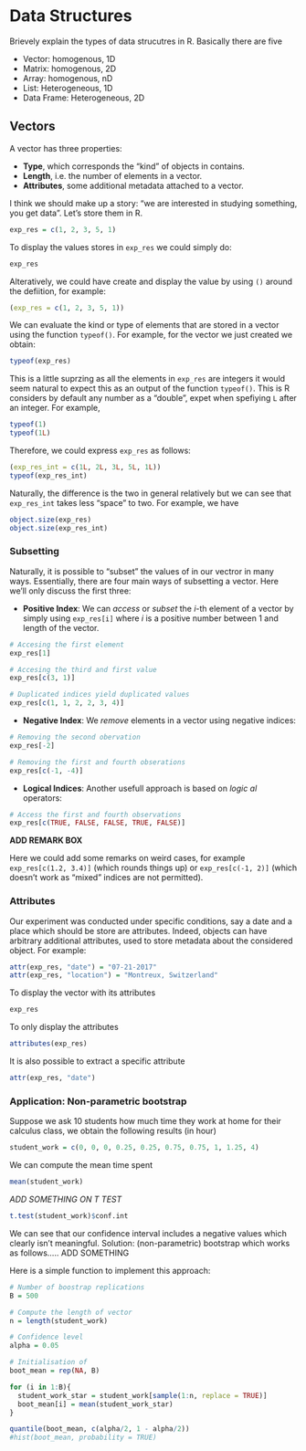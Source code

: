 # Data Structures {#data}

Brievely explain the types of data strucutres in R. Basically there are five

- Vector: homogenous, 1D
- Matrix: homogenous, 2D
- Array: homogenous, nD
- List: Heterogeneous, 1D
- Data Frame: Heterogeneous, 2D

## Vectors

A vector has three properties:

- **Type**, which corresponds the "kind" of objects in contains.
- **Length**, i.e. the number of elements in a vector. 
- **Attributes**, some additional metadata attached to a vector.

I think we should make up a story: "we are interested in studying something, you get data". Let's store them in R.

```r
exp_res = c(1, 2, 3, 5, 1)
```

To display the values stores in `exp_res` we could simply do:

```r
exp_res
```

Alteratively, we could have create and display the value by using `()` around the defiition, for example:

```r
(exp_res = c(1, 2, 3, 5, 1))
```

We can evaluate the kind or type of elements that are stored in a vector using the function `typeof()`. For example, for the vector we just created we obtain:

```r
typeof(exp_res)
```

This is a little suprzing as all the elements in `exp_res` are integers it would seem natural to expect this as an output of the function `typeof()`. This is R considers by default any number as a "double", expet when spefiying `L` after an integer. For example,  

```r
typeof(1)
typeof(1L)
```

Therefore, we could express `exp_res` as follows:

```r
(exp_res_int = c(1L, 2L, 3L, 5L, 1L))
typeof(exp_res_int)
```

Naturally, the difference is the two in general relatively but we can see that `exp_res_int` takes less "space" to two. For example, we have

```r
object.size(exp_res)
object.size(exp_res_int)
```


### Subsetting

Naturally, it is possible to "subset" the values of in our vectror in many ways. Essentially, there are four main ways of subsetting a vector. Here we'll only discuss the first three:

- **Positive Index**: We can *access* or *subset* the $i$-th element of a vector by simply using `exp_res[i]` where $i$ is a positive number between 1 and length of the vector.

```r
# Accesing the first element
exp_res[1]

# Accesing the third and first value
exp_res[c(3, 1)]

# Duplicated indices yield duplicated values
exp_res[c(1, 1, 2, 2, 3, 4)]
```

- **Negative Index**: We *remove* elements in a vector using negative indices:

```r
# Removing the second obervation
exp_res[-2]

# Removing the first and fourth obserations
exp_res[c(-1, -4)]
```

- **Logical Indices**: Another usefull approach is based on *logic al* operators:

```r
# Access the first and fourth observations
exp_res[c(TRUE, FALSE, FALSE, TRUE, FALSE)]
```

**ADD REMARK BOX**

Here we could add some remarks on weird cases, for example `exp_res[c(1.2, 3.4)]` (which rounds things up) or `exp_res[c(-1, 2)]` (which doesn't work as "mixed" indices are not permitted).

### Attributes

Our experiment was conducted under specific conditions, say a date and a place which should be store are attributes. Indeed, objects can have arbitrary additional attributes, used to store metadata about the considered object. For example:

```r
attr(exp_res, "date") = "07-21-2017"
attr(exp_res, "location") = "Montreux, Switzerland"
```

To display the vector with its attributes

```r
exp_res
```

To only display the attributes
```r
attributes(exp_res)
```

It is also possible to extract a specific attribute

```r
attr(exp_res, "date")
```

### Application: Non-parametric bootstrap

Suppose we ask 10 students how much time they work at home for their calculus class, we obtain the following results (in hour)

```r
student_work = c(0, 0, 0, 0.25, 0.25, 0.75, 0.75, 1, 1.25, 4)
```

We can compute the mean time spent

```r
mean(student_work)
```

*ADD SOMETHING ON T TEST*

```r
t.test(student_work)$conf.int
```

We can see that our confidence interval includes a negative values which clearly isn't meaningful. Solution: (non-parametric) bootstrap which works as follows..... ADD SOMETHING

Here is a simple function to implement this approach:

```r
# Number of boostrap replications
B = 500

# Compute the length of vector
n = length(student_work)

# Confidence level
alpha = 0.05

# Initialisation of 
boot_mean = rep(NA, B)

for (i in 1:B){
  student_work_star = student_work[sample(1:n, replace = TRUE)]
  boot_mean[i] = mean(student_work_star)
}

quantile(boot_mean, c(alpha/2, 1 - alpha/2))
#hist(boot_mean, probability = TRUE)

```
